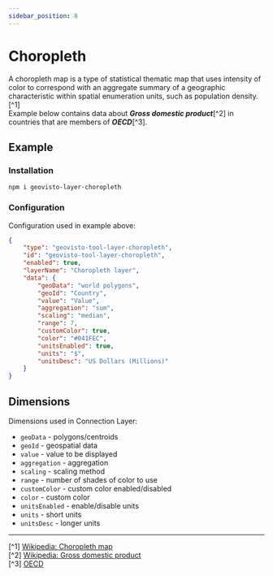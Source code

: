 ```yaml
---
sidebar_position: 8
---
```



# Choropleth

A choropleth map is a type of statistical thematic map that uses intensity of color to correspond with an aggregate
summary of a geographic characteristic within spatial enumeration units,
such as population density.[^1]<br/>
Example below contains data about **_Gross domestic product_**[^2] in countries that are members of **_OECD_**[^3].

## Example

<Choropleth />

### Installation

```
npm i geovisto-layer-choropleth
```


### Configuration

Configuration used in example above:

```json
{
    "type": "geovisto-tool-layer-choropleth",
    "id": "geovisto-tool-layer-choropleth",
    "enabled": true,
    "layerName": "Choropleth layer",
    "data": {
        "geoData": "world polygons",
        "geoId": "Country",
        "value": "Value",
        "aggregation": "sum",
        "scaling": "median",
        "range": 7,
        "customColor": true,
        "color": "#041FEC",
        "unitsEnabled": true,
        "units": "$",
        "unitsDesc": "US Dollars (Millions)"
    }
}
```

## Dimensions

Dimensions used in Connection Layer:

-   `geoData` - polygons/centroids
-   `geoId` - geospatial data
-   `value` - value to be displayed
-   `aggregation` - aggregation
-   `scaling` - scaling method
-   `range` - number of shades of color to use
-   `customColor` - custom color enabled/disabled
-   `color` - custom color
-   `unitsEnabled` - enable/disable units
-   `units` - short units
-   `unitsDesc` - longer units

---

[^1] [Wikipedia: Choropleth map](https://en.wikipedia.org/wiki/Choropleth_map) <br/>
[^2] [Wikipedia: Gross domestic product](https://en.wikipedia.org/wiki/Gross_domestic_product) <br/>
[^3] [OECD](https://www.oecd.org/)
